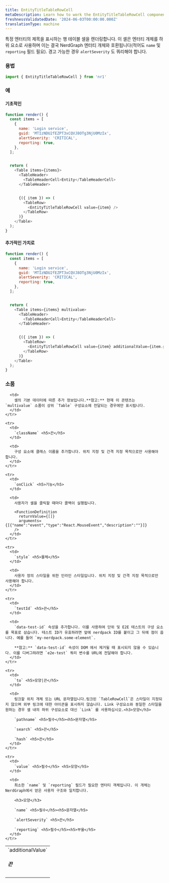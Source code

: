 ```yaml
---
title: EntityTitleTableRowCell
metaDescription: Learn how to work the EntityTitleTableRowCell component
freshnessValidatedDate: '2024-06-03T00:00:00.000Z'
translationType: machine
---
```


특정 엔터티의 제목을 표시하는 행 테이블 셀을 렌더링합니다. 이 셀은 엔터티 개체를 하위 요소로 사용하며 이는 결국 NerdGraph 엔터티 개체와 호환됩니다(적어도 `name` 및 `reporting` 필드 필요). 경고 가능한 경우 `alertSeverity` 도 쿼리해야 합니다.

### 용법

```js
import { EntityTitleTableRowCell } from 'nr1'
```

### 예

#### 기초적인

```js
function render() {
  const items = [
    {
      name: 'Login service',
      guid: 'MTIzNDU2fEZPT3xCQVJ8OTg3NjU0MzIx',
      alertSeverity: 'CRITICAL',
      reporting: true,
    },
  ];


  return (
    <Table items={items}>
      <TableHeader>
        <TableHeaderCell>Entity</TableHeaderCell>
      </TableHeader>


      {({ item }) => (
        <TableRow>
          <EntityTitleTableRowCell value={item} />
        </TableRow>
      )}
    </Table>
  );
}
```

#### 추가적인 가치로

```js
function render() {
  const items = [
    {
      name: 'Login service',
      guid: 'MTIzNDU2fEZPT3xCQVJ8OTg3NjU0MzIx',
      alertSeverity: 'CRITICAL',
      reporting: true,
    },
  ];


  return (
    <Table items={items} multivalue>
      <TableHeader>
        <TableHeaderCell>Entity</TableHeaderCell>
      </TableHeader>


      {({ item }) => (
        <TableRow>
          <EntityTitleTableRowCell value={item} additionalValue={item.guid} />
        </TableRow>
      )}
    </Table>
  );
}
```

### 소품

<table>
  <tbody>
    <tr>
      <td>
        `additionalValue` <h5>끈</h5>
      </td>

      <td>
        셀의 기본 데이터에 따른 추가 정보입니다.**참고:** 현재 이 콘텐츠는 `multivalue` 소품이 상위 `Table` 구성요소에 전달되는 경우에만 표시됩니다.
      </td>
    </tr>

    <tr>
      <td>
        `className` <h5>끈</h5>
      </td>

      <td>
        구성 요소에 클래스 이름을 추가합니다. 위치 지정 및 간격 지정 목적으로만 사용해야 합니다.
      </td>
    </tr>

    <tr>
      <td>
        `onClick` <h5>기능</h5>
      </td>

      <td>
        사용자가 셀을 클릭할 때마다 콜백이 실행됩니다.

        <FunctionDefinition
          returnValue={[]}
          arguments={[{"name":"event","type":"React.MouseEvent","description":""}]}
        />
      </td>
    </tr>

    <tr>
      <td>
        `style` <h5>물체</h5>
      </td>

      <td>
        사용자 정의 스타일을 위한 인라인 스타일입니다. 위치 지정 및 간격 지정 목적으로만 사용해야 합니다.
      </td>
    </tr>

    <tr>
      <td>
        `testId` <h5>끈</h5>
      </td>

      <td>
        `data-test-id` 속성을 추가합니다. 이를 사용하여 단위 및 E2E 테스트의 구성 요소를 목표로 삼습니다. 테스트 ID가 유효하려면 앞에 nerdpack ID를 붙이고 그 뒤에 점이 옵니다. 예를 들어 `my-nerdpack.some-element`.

        **참고:** `data-test-id` 속성이 DOM 에서 제거될 때 표시되지 않을 수 있습니다. 이를 디버그하려면 `e2e-test` 쿼리 변수를 URL에 전달해야 합니다.
      </td>
    </tr>

    <tr>
      <td>
        `to` <h5>모양|끈</h5>
      </td>

      <td>
        링크할 위치 개체 또는 URL 문자열입니다.링크된 `TableRowCell`은 스타일이 지정되지 않으며 외부 링크에 대한 아이콘을 표시하지 않습니다. Link 구성요소와 동일한 스타일을 원하는 경우 셀 내의 하위 구성요소로 대신 `Link` 를 사용하십시오.<h3>모양</h3>

        `pathname` <h5>필수</h5><h5>문자열</h5>

        `search` <h5>끈</h5>

        `hash` <h5>끈</h5>
      </td>
    </tr>

    <tr>
      <td>
        `value` <h5>필수</h5> <h5>모양</h5>
      </td>

      <td>
        최소한 `name` 및 `reporting` 필드가 필요한 엔터티 객체입니다. 이 개체는 NerdGraph에서 얻은 사용자 구조와 일치합니다.

        <h3>모양</h3>

        `name` <h5>필수</h5><h5>문자열</h5>

        `alertSeverity` <h5>끈</h5>

        `reporting` <h5>필수</h5><h5>부울</h5>
      </td>
    </tr>
  </tbody>
</table>